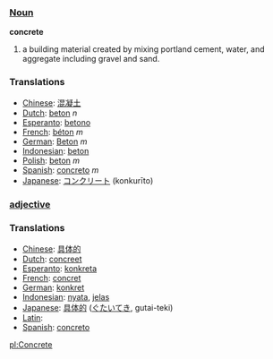 ===[[Noun]]===
'''concrete'''
# a building material created by mixing portland cement, water, and aggregate including gravel and sand.

===Translations===
*[[Chinese]]: [[混凝土]]
*[[Dutch]]: [[beton]] ''n''
*[[Esperanto]]: [[betono]]
*[[French]]: [[béton]] ''m''
*[[German]]: [[Beton]] ''m''
*[[Indonesian]]: [[beton]]
*[[Polish]]: [[beton]] ''m''
*[[Spanish]]: [[concreto]] ''m''
*[[Japanese]]: [[コンクリート]] (konkurīto)

===[[adjective]]===

===Translations===
*[[Chinese]]: [[具体的]]
*[[Dutch]]: [[concreet]]
*[[Esperanto]]: [[konkreta]]
*[[French]]: [[concret]]
*[[German]]: [[konkret]]
*[[Indonesian]]: [[nyata]], [[jelas]]
*[[Japanese]]: [[具体的]] ([[ぐたいてき]], gutai-teki)
*[[Latin]]: [[]]
*[[Spanish]]: [[concreto]]

[[pl:Concrete]]